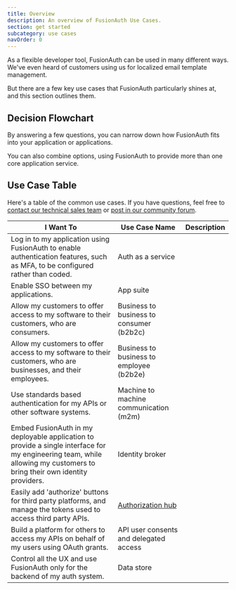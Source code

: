 ```yaml
---
title: Overview
description: An overview of FusionAuth Use Cases.
section: get started
subcategory: use cases
navOrder: 0
---
```


As a flexible developer tool, FusionAuth can be used in many different ways. We've even heard of customers using us for localized email template management.

But there are a few key use cases that FusionAuth particularly shines at, and this section outlines them.

## Decision Flowchart

By answering a few questions, you can narrow down how FusionAuth fits into your application or applications.

<DecisionChart />

You can also combine options, using FusionAuth to provide more than one core application service.

## Use Case Table

Here's a table of the common use cases. If you have questions, feel free to [contact our technical sales team](/contact) or [post in our community forum](/community/forum/).

| I Want To | Use Case Name | Description |
|------------|------------|------------|
| Log in to my application using FusionAuth to enable authentication features, such as MFA, to be configured rather than coded. | Auth as a service | <AuthServiceDescription /> |
| Enable SSO between my applications. | App suite | <AppSuiteDescription /> |
| Allow my customers to offer access to my software to their customers, who are consumers. | Business to business to consumer (b2b2c) | <B2B2CDescription /> |
| Allow my customers to offer access to my software to their customers, who are businesses, and their employees. | Business to business to employee (b2b2e) | <B2B2EDescription /> |
| Use standards based authentication for my APIs or other software systems. | Machine to machine communication (m2m) | <M2MCommunicationDescription /> |
| Embed FusionAuth in my deployable application to provide a single interface for my engineering team, while allowing my customers to bring their own identity providers. | Identity broker | <IdentityBrokerDescription /> |
| Easily add 'authorize' buttons for third party platforms, and manage the tokens used to access third party APIs. | [Authorization hub](/docs/get-started/use-cases/authorization-hub) | <AuthorizationHubDescription /> |
| Build a platform for others to access my APIs on behalf of my users using OAuth grants. | API user consents and delegated access | <APIConsentsPlatformDescription /> |
| Control all the UX and use FusionAuth only for the backend of my auth system. | Data store | <DataStoreDescription /> |


